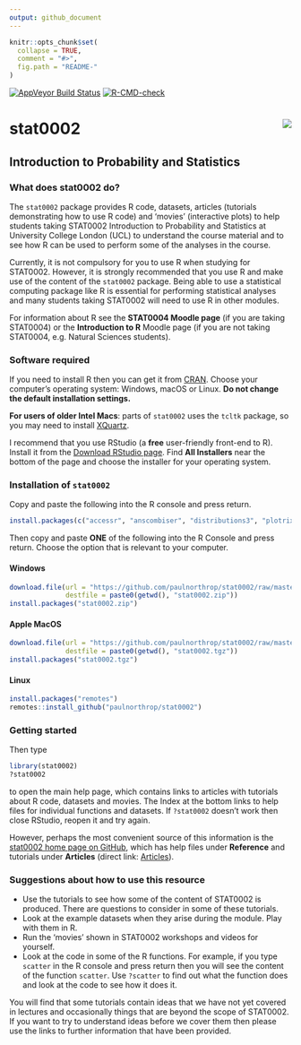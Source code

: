 ```yaml
---
output: github_document
---
```


<!-- README.md is generated from README.Rmd. Please edit that file -->

```r
knitr::opts_chunk$set(
  collapse = TRUE,
  comment = "#>",
  fig.path = "README-"
)
```

[![AppVeyor Build Status](https://ci.appveyor.com/api/projects/status/github/paulnorthrop/stat0002?branch=master&svg=true)](https://ci.appveyor.com/project/paulnorthrop/stat0002)
[![R-CMD-check](https://github.com/paulnorthrop/stat0002/actions/workflows/R-CMD-check.yaml/badge.svg)](https://github.com/paulnorthrop/stat0002/actions/workflows/R-CMD-check.yaml)

# stat0002 <img src="standalone.png" align="right" />

## Introduction to Probability and Statistics

### What does stat0002 do?

The `stat0002` package provides R code, datasets, articles (tutorials demonstrating how to use R code) and 'movies' (interactive plots) to help students taking STAT0002 Introduction to Probability and Statistics at University College London (UCL) to understand the course material and to see how R can be used to perform some of the analyses in the course.

Currently, it is not compulsory for you to use R when studying for STAT0002. However, it is strongly recommended that you use R and make use of the content of the `stat0002` package.  Being able to use a statistical computing package like R is essential for performing statistical analyses and many students taking STAT0002 will need to use R in other modules.

For information about R see the **STAT0004 Moodle page** (if you are taking STAT0004) or the **Introduction to R** Moodle page (if you are not taking STAT0004, e.g. Natural Sciences students).

### Software required

If you need to install R then you can get it from [CRAN](https://cran.r-project.org/). Choose your computer's operating system: Windows, macOS or Linux. **Do not change the default installation settings.** 

**For users of older Intel Macs**: parts of `stat0002` uses the `tcltk` package, so you may need to install [XQuartz](https://www.xquartz.org/). 

I recommend that you use RStudio (a **free** user-friendly front-end to R).  Install it from the 
[Download RStudio page](https://posit.co/download/rstudio-desktop/). 
Find **All Installers** near the bottom of the page and choose the installer for your operating system.

### Installation of `stat0002`

Copy and paste the following into the R console and press return.

```r
install.packages(c("accessr", "anscombiser", "distributions3", "plotrix", "rgl", "rpanel", "rust", "smovie", "SuppDists", "tkrplot", "vcd"))
```

Then copy and paste **ONE** of the following into the R Console and press return.  Choose the option that is relevant to your computer.

#### Windows

```r
download.file(url = "https://github.com/paulnorthrop/stat0002/raw/master/install/stat0002.zip",
              destfile = paste0(getwd(), "stat0002.zip"))
install.packages("stat0002.zip")
```

#### Apple MacOS

```r
download.file(url = "https://github.com/paulnorthrop/stat0002/raw/master/install/stat0002.tgz",
              destfile = paste0(getwd(), "stat0002.tgz"))
install.packages("stat0002.tgz")
```

#### Linux

```r
install.packages("remotes")
remotes::install_github("paulnorthrop/stat0002")
```

### Getting started

Then type 

```r
library(stat0002)
?stat0002
```

to open the main help page, which contains links to articles with tutorials about R code, datasets and movies.  The Index at the bottom links to help files for individual functions and datasets. If `?stat0002` doesn't work then close RStudio, reopen it and try again.

However, perhaps the most convenient source of this information is the [stat0002 home page on GitHub](https://paulnorthrop.github.io/stat0002/), which has help files under **Reference** and tutorials under **Articles** (direct link: [Articles](https://paulnorthrop.github.io/stat0002/articles/)).

### Suggestions about how to use this resource

* Use the tutorials to see how some of the content of STAT0002 is produced. There are questions to consider in some of these tutorials.
* Look at the example datasets when they arise during the module. Play with them in R.
* Run the 'movies' shown in STAT0002 workshops and videos for yourself.
* Look at the code in some of the R functions. For example, if you type `scatter` in the R console and press return then you will see the content of the function `scatter`.  Use `?scatter` to find out what the function does and look at the code to see how it does it. 

You will find that some tutorials contain ideas that we have not yet covered in lectures and occasionally things that are beyond the scope of STAT0002.  If you want to try to understand ideas before we cover them then please use the links to further information that have been provided.
